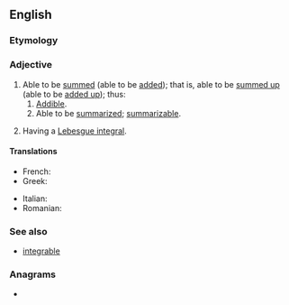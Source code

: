 ==English==

===Etymology===
{{suffix|en|sum|able}}

===Adjective===
{{en-adj|-}}

# Able to be [[sum]]med (able to be [[add]]ed); that is, able to be [[sum up|summed up]] (able to be [[add up|added up]]); thus: 
## [[addible|Addible]]. 
## Able to be [[summarize]]d; [[summarizable]]. 
# {{lb|en|mathematics|of a function}} Having a [[Lebesgue integral]].

====Translations====
{{trans-top|having a Lebesgue integral}}
* French: {{t+|fr|sommable}}
* Greek: {{t+|el|αθροίσιμος}}
{{trans-mid}}
* Italian: {{t+|it|sommabile}}
* Romanian: {{t|ro|sumabil}}
{{trans-bottom}}

===See also===
* [[integrable]]

===Anagrams===
* {{anagrams|en|a=abelmmsu|sublemma}}